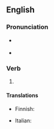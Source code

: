 ==English==

===Pronunciation===
* {{a|US}} {{IPA|/oʊ.vɚ.peɪd/|lang=en}}
* {{rhymes|eɪd|lang=en}}

===Verb===
{{head|en|verb form}}

# {{en-past of|overpay}}

====Translations====
{{trans-top|past of 'to overpay'}}
* Finnish: {{t|fi|ylipalkattu}}
{{trans-mid}}
* Italian: {{t+|it|strapagati}}
{{trans-bottom}}